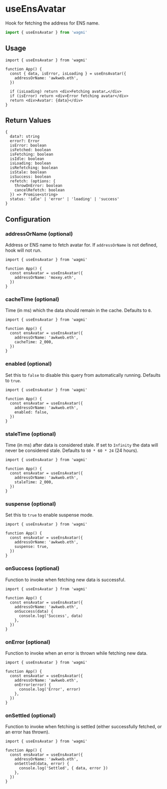 # useEnsAvatar

Hook for fetching the address for ENS name.

```ts
import { useEnsAvatar } from 'wagmi'
```

## Usage

```tsx
import { useEnsAvatar } from 'wagmi'

function App() {
  const { data, isError, isLoading } = useEnsAvatar({
    addressOrName: 'awkweb.eth',
  })

  if (isLoading) return <div>Fetching avatar…</div>
  if (isError) return <div>Error fetching avatar</div>
  return <div>Avatar: {data}</div>
}
```

## Return Values

```tsx
{
  data?: string
  error?: Error
  isError: boolean
  isFetched: boolean
  isFetching: boolean
  isIdle: boolean
  isLoading: boolean
  isRefetching: boolean
  isStale: boolean
  isSuccess: boolean
  refetch: (options: {
    throwOnError: boolean
    cancelRefetch: boolean
  }) => Promise<string>
  status: 'idle' | 'error' | 'loading' | 'success'
}
```

## Configuration

### addressOrName (optional)

Address or ENS name to fetch avatar for. If `addressOrName` is not defined, hook will not run.

```tsx {5}
import { useEnsAvatar } from 'wagmi'

function App() {
  const ensAvatar = useEnsAvatar({
    addressOrName: 'moxey.eth',
  })
}
```

### cacheTime (optional)

Time (in ms) which the data should remain in the cache. Defaults to `0`.

```tsx {6}
import { useEnsAvatar } from 'wagmi'

function App() {
  const ensAvatar = useEnsAvatar({
    addressOrName: 'awkweb.eth',
    cacheTime: 2_000,
  })
}
```

### enabled (optional)

Set this to `false` to disable this query from automatically running. Defaults to `true`.

```tsx {6}
import { useEnsAvatar } from 'wagmi'

function App() {
  const ensAvatar = useEnsAvatar({
    addressOrName: 'awkweb.eth',
    enabled: false,
  })
}
```

### staleTime (optional)

Time (in ms) after data is considered stale. If set to `Infinity` the data will never be considered stale. Defaults to `60 * 60 * 24` (24 hours).

```tsx {6}
import { useEnsAvatar } from 'wagmi'

function App() {
  const ensAvatar = useEnsAvatar({
    addressOrName: 'awkweb.eth',
    staleTime: 2_000,
  })
}
```

### suspense (optional)

Set this to `true` to enable suspense mode.

```tsx {6}
import { useEnsAvatar } from 'wagmi'

function App() {
  const ensAvatar = useEnsAvatar({
    addressOrName: 'awkweb.eth',
    suspense: true,
  })
}
```

### onSuccess (optional)

Function to invoke when fetching new data is successful.

```tsx {6-8}
import { useEnsAvatar } from 'wagmi'

function App() {
  const ensAvatar = useEnsAvatar({
    addressOrName: 'awkweb.eth',
    onSuccess(data) {
      console.log('Success', data)
    },
  })
}
```

### onError (optional)

Function to invoke when an error is thrown while fetching new data.

```tsx {6-8}
import { useEnsAvatar } from 'wagmi'

function App() {
  const ensAvatar = useEnsAvatar({
    addressOrName: 'awkweb.eth',
    onError(error) {
      console.log('Error', error)
    },
  })
}
```

### onSettled (optional)

Function to invoke when fetching is settled (either successfully fetched, or an error has thrown).

```tsx {6-8}
import { useEnsAvatar } from 'wagmi'

function App() {
  const ensAvatar = useEnsAvatar({
    addressOrName: 'awkweb.eth',
    onSettled(data, error) {
      console.log('Settled', { data, error })
    },
  })
}
```

